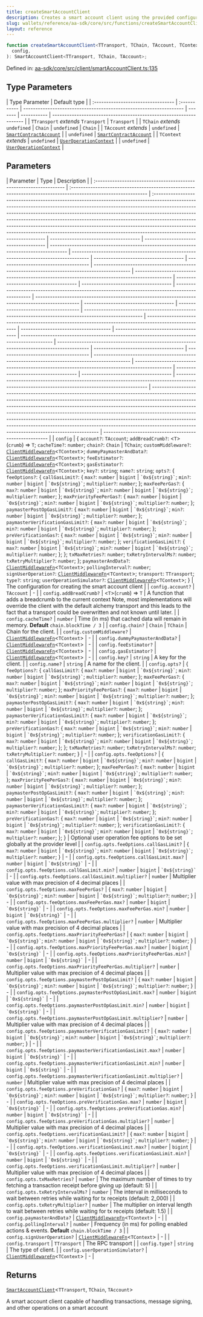 ```yaml
---
title: createSmartAccountClient
description: Creates a smart account client using the provided configuration. This client handles various Ethereum transactions and message signing operations.
slug: wallets/reference/aa-sdk/core/src/functions/createSmartAccountClient
layout: reference
---
```


```ts
function createSmartAccountClient<TTransport, TChain, TAccount, TContext>(
  config,
): SmartAccountClient<TTransport, TChain, TAccount>;
```

Defined in: [aa-sdk/core/src/client/smartAccountClient.ts:135](https://github.com/alchemyplatform/aa-sdk/blob/49e74eee8606f480b200b4612d00d950da8a8742/aa-sdk/core/src/client/smartAccountClient.ts#L135)

## Type Parameters

| Type Parameter                     | Default type |
| :--------------------------------- | :----------- | ------------------------------------------------------------------ | ------- | ----------- | ------------------------------------------------------------------ |
| `TTransport` _extends_ `Transport` | `Transport`  |
| `TChain` _extends_ `undefined`     | `Chain`      | `undefined`                                                        | `Chain` |
| `TAccount` _extends_               | `undefined`  | [`SmartContractAccount`](../type-aliases/SmartContractAccount.mdx) |         | `undefined` | [`SmartContractAccount`](../type-aliases/SmartContractAccount.mdx) |
| `TContext` _extends_               | `undefined`  | [`UserOperationContext`](../type-aliases/UserOperationContext.mdx) |         | `undefined` | [`UserOperationContext`](../type-aliases/UserOperationContext.mdx) |

## Parameters

| Parameter                                                          | Type                                                                                                           | Description                                                                                                                                                                                                                                                                                                                                                                                                                                                                                                            |
| :----------------------------------------------------------------- | :------------------------------------------------------------------------------------------------------------- | :--------------------------------------------------------------------------------------------------------------------------------------------------------------------------------------------------------------------------------------------------------------------------------------------------------------------------------------------------------------------------------------------------------------------------------------------------------------------------------------------------------------------- | ------------------------------------- | ------------------------------------- | ------------------------------------------------------------------------------------- | ------------------------------------------------------------------------------------- | ------------------------------------- | ------------------------------------- | --------------------------------------------------------------------------------------------- | --------------------------------------------------------------------------------------------- | ------------------------------------- | ------------------------------------- | ------------------------------------------------------------------------------------------------ | ------------------------------------------------------------------------------------------------ | ------------------------------------- | ------------------------------------- | ------------------------------------------------------------------------------------------------------ | ------------------------------------------------------------------------------------------------------ | ------------------------------------- | ------------------------------------- | ------------------------------------------------------------------------------------------- | ------------------------------------------------------------------------------------------- | ------------------------------------- | ------------------------------------- | --------------------------------------------------------------------------------------------- | --------------------------------------------------------------------------------------------- | ------------------------------------- | ------------------------------------- | ------------------------------------------------------------------------------------------------------------------------------------------------ | -------------------------------------------------------------------------------------------------------------------------------------------------------------------------------------------------------------------------------------------------------------------------------------------------------------------------------------------------------------------------------------------------------------------------------------------------------------------------------------------------------------------------------------------- | ------------------------------------------------------- |
| `config`                                                           | \{ `account?`: `TAccount`; `addBreadCrumb?`: \<`T`>(`crumb`) => `T`; `cacheTime?`: `number`; `chain?`: `Chain` | `TChain`; `customMiddleware?`: [`ClientMiddlewareFn`](../type-aliases/ClientMiddlewareFn.mdx)\<`TContext`>; `dummyPaymasterAndData?`: [`ClientMiddlewareFn`](../type-aliases/ClientMiddlewareFn.mdx)\<`TContext`>; `feeEstimator?`: [`ClientMiddlewareFn`](../type-aliases/ClientMiddlewareFn.mdx)\<`TContext`>; `gasEstimator?`: [`ClientMiddlewareFn`](../type-aliases/ClientMiddlewareFn.mdx)\<`TContext`>; `key?`: `string`; `name?`: `string`; `opts?`: \{ `feeOptions?`: \{ `callGasLimit?`: \{ `max?`: `number` | `bigint`                              | `` `0x${string}` ``; `min?`: `number` | `bigint`                                                                              | `` `0x${string}` ``; `multiplier?`: `number`; }; `maxFeePerGas?`: \{ `max?`: `number` | `bigint`                              | `` `0x${string}` ``; `min?`: `number` | `bigint`                                                                                      | `` `0x${string}` ``; `multiplier?`: `number`; }; `maxPriorityFeePerGas?`: \{ `max?`: `number` | `bigint`                              | `` `0x${string}` ``; `min?`: `number` | `bigint`                                                                                         | `` `0x${string}` ``; `multiplier?`: `number`; }; `paymasterPostOpGasLimit?`: \{ `max?`: `number` | `bigint`                              | `` `0x${string}` ``; `min?`: `number` | `bigint`                                                                                               | `` `0x${string}` ``; `multiplier?`: `number`; }; `paymasterVerificationGasLimit?`: \{ `max?`: `number` | `bigint`                              | `` `0x${string}` ``; `min?`: `number` | `bigint`                                                                                    | `` `0x${string}` ``; `multiplier?`: `number`; }; `preVerificationGas?`: \{ `max?`: `number` | `bigint`                              | `` `0x${string}` ``; `min?`: `number` | `bigint`                                                                                      | `` `0x${string}` ``; `multiplier?`: `number`; }; `verificationGasLimit?`: \{ `max?`: `number` | `bigint`                              | `` `0x${string}` ``; `min?`: `number` | `bigint`                                                                                                                                         | `` `0x${string}` ``; `multiplier?`: `number`; }; }; `txMaxRetries?`: `number`; `txRetryIntervalMs?`: `number`; `txRetryMultiplier?`: `number`; }; `paymasterAndData?`: [`ClientMiddlewareFn`](../type-aliases/ClientMiddlewareFn.mdx)\<`TContext`>; `pollingInterval?`: `number`; `signUserOperation?`: [`ClientMiddlewareFn`](../type-aliases/ClientMiddlewareFn.mdx)\<`TContext`>; `transport`: `TTransport`; `type?`: `string`; `userOperationSimulator?`: [`ClientMiddlewareFn`](../type-aliases/ClientMiddlewareFn.mdx)\<`TContext`>; } | The configuration for creating the smart account client |
| `config.account?`                                                  | `TAccount`                                                                                                     | -                                                                                                                                                                                                                                                                                                                                                                                                                                                                                                                      |
| `config.addBreadCrumb?`                                            | \<`T`>(`crumb`) => `T`                                                                                         | A function that adds a breadcrumb to the current context Note, most implementations will override the client with the default alchemy transport and this leads to the fact that a transport could be overwritten and not known until later.                                                                                                                                                                                                                                                                            |
| `config.cacheTime?`                                                | `number`                                                                                                       | Time (in ms) that cached data will remain in memory. **Default** `chain.blockTime / 3`                                                                                                                                                                                                                                                                                                                                                                                                                                 |
| `config.chain?`                                                    | `Chain`                                                                                                        | `TChain`                                                                                                                                                                                                                                                                                                                                                                                                                                                                                                               | Chain for the client.                 |
| `config.customMiddleware?`                                         | [`ClientMiddlewareFn`](../type-aliases/ClientMiddlewareFn.mdx)\<`TContext`>                                    | -                                                                                                                                                                                                                                                                                                                                                                                                                                                                                                                      |
| `config.dummyPaymasterAndData?`                                    | [`ClientMiddlewareFn`](../type-aliases/ClientMiddlewareFn.mdx)\<`TContext`>                                    | -                                                                                                                                                                                                                                                                                                                                                                                                                                                                                                                      |
| `config.feeEstimator?`                                             | [`ClientMiddlewareFn`](../type-aliases/ClientMiddlewareFn.mdx)\<`TContext`>                                    | -                                                                                                                                                                                                                                                                                                                                                                                                                                                                                                                      |
| `config.gasEstimator?`                                             | [`ClientMiddlewareFn`](../type-aliases/ClientMiddlewareFn.mdx)\<`TContext`>                                    | -                                                                                                                                                                                                                                                                                                                                                                                                                                                                                                                      |
| `config.key?`                                                      | `string`                                                                                                       | A key for the client.                                                                                                                                                                                                                                                                                                                                                                                                                                                                                                  |
| `config.name?`                                                     | `string`                                                                                                       | A name for the client.                                                                                                                                                                                                                                                                                                                                                                                                                                                                                                 |
| `config.opts?`                                                     | \{ `feeOptions?`: \{ `callGasLimit?`: \{ `max?`: `number`                                                      | `bigint`                                                                                                                                                                                                                                                                                                                                                                                                                                                                                                               | `` `0x${string}` ``; `min?`: `number` | `bigint`                              | `` `0x${string}` ``; `multiplier?`: `number`; }; `maxFeePerGas?`: \{ `max?`: `number` | `bigint`                                                                              | `` `0x${string}` ``; `min?`: `number` | `bigint`                              | `` `0x${string}` ``; `multiplier?`: `number`; }; `maxPriorityFeePerGas?`: \{ `max?`: `number` | `bigint`                                                                                      | `` `0x${string}` ``; `min?`: `number` | `bigint`                              | `` `0x${string}` ``; `multiplier?`: `number`; }; `paymasterPostOpGasLimit?`: \{ `max?`: `number` | `bigint`                                                                                         | `` `0x${string}` ``; `min?`: `number` | `bigint`                              | `` `0x${string}` ``; `multiplier?`: `number`; }; `paymasterVerificationGasLimit?`: \{ `max?`: `number` | `bigint`                                                                                               | `` `0x${string}` ``; `min?`: `number` | `bigint`                              | `` `0x${string}` ``; `multiplier?`: `number`; }; `preVerificationGas?`: \{ `max?`: `number` | `bigint`                                                                                    | `` `0x${string}` ``; `min?`: `number` | `bigint`                              | `` `0x${string}` ``; `multiplier?`: `number`; }; `verificationGasLimit?`: \{ `max?`: `number` | `bigint`                                                                                      | `` `0x${string}` ``; `min?`: `number` | `bigint`                              | `` `0x${string}` ``; `multiplier?`: `number`; }; }; `txMaxRetries?`: `number`; `txRetryIntervalMs?`: `number`; `txRetryMultiplier?`: `number`; } | -                                                                                                                                                                                                                                                                                                                                                                                                                                                                                                                                            |
| `config.opts.feeOptions?`                                          | \{ `callGasLimit?`: \{ `max?`: `number`                                                                        | `bigint`                                                                                                                                                                                                                                                                                                                                                                                                                                                                                                               | `` `0x${string}` ``; `min?`: `number` | `bigint`                              | `` `0x${string}` ``; `multiplier?`: `number`; }; `maxFeePerGas?`: \{ `max?`: `number` | `bigint`                                                                              | `` `0x${string}` ``; `min?`: `number` | `bigint`                              | `` `0x${string}` ``; `multiplier?`: `number`; }; `maxPriorityFeePerGas?`: \{ `max?`: `number` | `bigint`                                                                                      | `` `0x${string}` ``; `min?`: `number` | `bigint`                              | `` `0x${string}` ``; `multiplier?`: `number`; }; `paymasterPostOpGasLimit?`: \{ `max?`: `number` | `bigint`                                                                                         | `` `0x${string}` ``; `min?`: `number` | `bigint`                              | `` `0x${string}` ``; `multiplier?`: `number`; }; `paymasterVerificationGasLimit?`: \{ `max?`: `number` | `bigint`                                                                                               | `` `0x${string}` ``; `min?`: `number` | `bigint`                              | `` `0x${string}` ``; `multiplier?`: `number`; }; `preVerificationGas?`: \{ `max?`: `number` | `bigint`                                                                                    | `` `0x${string}` ``; `min?`: `number` | `bigint`                              | `` `0x${string}` ``; `multiplier?`: `number`; }; `verificationGasLimit?`: \{ `max?`: `number` | `bigint`                                                                                      | `` `0x${string}` ``; `min?`: `number` | `bigint`                              | `` `0x${string}` ``; `multiplier?`: `number`; }; }                                                                                               | Optional user operation fee options to be set globally at the provider level                                                                                                                                                                                                                                                                                                                                                                                                                                                                 |
| `config.opts.feeOptions.callGasLimit?`                             | \{ `max?`: `number`                                                                                            | `bigint`                                                                                                                                                                                                                                                                                                                                                                                                                                                                                                               | `` `0x${string}` ``; `min?`: `number` | `bigint`                              | `` `0x${string}` ``; `multiplier?`: `number`; }                                       | -                                                                                     |
| `config.opts.feeOptions.callGasLimit.max?`                         | `number`                                                                                                       | `bigint`                                                                                                                                                                                                                                                                                                                                                                                                                                                                                                               | `` `0x${string}` ``                   | -                                     |
| `config.opts.feeOptions.callGasLimit.min?`                         | `number`                                                                                                       | `bigint`                                                                                                                                                                                                                                                                                                                                                                                                                                                                                                               | `` `0x${string}` ``                   | -                                     |
| `config.opts.feeOptions.callGasLimit.multiplier?`                  | `number`                                                                                                       | Multiplier value with max precision of 4 decimal places                                                                                                                                                                                                                                                                                                                                                                                                                                                                |
| `config.opts.feeOptions.maxFeePerGas?`                             | \{ `max?`: `number`                                                                                            | `bigint`                                                                                                                                                                                                                                                                                                                                                                                                                                                                                                               | `` `0x${string}` ``; `min?`: `number` | `bigint`                              | `` `0x${string}` ``; `multiplier?`: `number`; }                                       | -                                                                                     |
| `config.opts.feeOptions.maxFeePerGas.max?`                         | `number`                                                                                                       | `bigint`                                                                                                                                                                                                                                                                                                                                                                                                                                                                                                               | `` `0x${string}` ``                   | -                                     |
| `config.opts.feeOptions.maxFeePerGas.min?`                         | `number`                                                                                                       | `bigint`                                                                                                                                                                                                                                                                                                                                                                                                                                                                                                               | `` `0x${string}` ``                   | -                                     |
| `config.opts.feeOptions.maxFeePerGas.multiplier?`                  | `number`                                                                                                       | Multiplier value with max precision of 4 decimal places                                                                                                                                                                                                                                                                                                                                                                                                                                                                |
| `config.opts.feeOptions.maxPriorityFeePerGas?`                     | \{ `max?`: `number`                                                                                            | `bigint`                                                                                                                                                                                                                                                                                                                                                                                                                                                                                                               | `` `0x${string}` ``; `min?`: `number` | `bigint`                              | `` `0x${string}` ``; `multiplier?`: `number`; }                                       | -                                                                                     |
| `config.opts.feeOptions.maxPriorityFeePerGas.max?`                 | `number`                                                                                                       | `bigint`                                                                                                                                                                                                                                                                                                                                                                                                                                                                                                               | `` `0x${string}` ``                   | -                                     |
| `config.opts.feeOptions.maxPriorityFeePerGas.min?`                 | `number`                                                                                                       | `bigint`                                                                                                                                                                                                                                                                                                                                                                                                                                                                                                               | `` `0x${string}` ``                   | -                                     |
| `config.opts.feeOptions.maxPriorityFeePerGas.multiplier?`          | `number`                                                                                                       | Multiplier value with max precision of 4 decimal places                                                                                                                                                                                                                                                                                                                                                                                                                                                                |
| `config.opts.feeOptions.paymasterPostOpGasLimit?`                  | \{ `max?`: `number`                                                                                            | `bigint`                                                                                                                                                                                                                                                                                                                                                                                                                                                                                                               | `` `0x${string}` ``; `min?`: `number` | `bigint`                              | `` `0x${string}` ``; `multiplier?`: `number`; }                                       | -                                                                                     |
| `config.opts.feeOptions.paymasterPostOpGasLimit.max?`              | `number`                                                                                                       | `bigint`                                                                                                                                                                                                                                                                                                                                                                                                                                                                                                               | `` `0x${string}` ``                   | -                                     |
| `config.opts.feeOptions.paymasterPostOpGasLimit.min?`              | `number`                                                                                                       | `bigint`                                                                                                                                                                                                                                                                                                                                                                                                                                                                                                               | `` `0x${string}` ``                   | -                                     |
| `config.opts.feeOptions.paymasterPostOpGasLimit.multiplier?`       | `number`                                                                                                       | Multiplier value with max precision of 4 decimal places                                                                                                                                                                                                                                                                                                                                                                                                                                                                |
| `config.opts.feeOptions.paymasterVerificationGasLimit?`            | \{ `max?`: `number`                                                                                            | `bigint`                                                                                                                                                                                                                                                                                                                                                                                                                                                                                                               | `` `0x${string}` ``; `min?`: `number` | `bigint`                              | `` `0x${string}` ``; `multiplier?`: `number`; }                                       | -                                                                                     |
| `config.opts.feeOptions.paymasterVerificationGasLimit.max?`        | `number`                                                                                                       | `bigint`                                                                                                                                                                                                                                                                                                                                                                                                                                                                                                               | `` `0x${string}` ``                   | -                                     |
| `config.opts.feeOptions.paymasterVerificationGasLimit.min?`        | `number`                                                                                                       | `bigint`                                                                                                                                                                                                                                                                                                                                                                                                                                                                                                               | `` `0x${string}` ``                   | -                                     |
| `config.opts.feeOptions.paymasterVerificationGasLimit.multiplier?` | `number`                                                                                                       | Multiplier value with max precision of 4 decimal places                                                                                                                                                                                                                                                                                                                                                                                                                                                                |
| `config.opts.feeOptions.preVerificationGas?`                       | \{ `max?`: `number`                                                                                            | `bigint`                                                                                                                                                                                                                                                                                                                                                                                                                                                                                                               | `` `0x${string}` ``; `min?`: `number` | `bigint`                              | `` `0x${string}` ``; `multiplier?`: `number`; }                                       | -                                                                                     |
| `config.opts.feeOptions.preVerificationGas.max?`                   | `number`                                                                                                       | `bigint`                                                                                                                                                                                                                                                                                                                                                                                                                                                                                                               | `` `0x${string}` ``                   | -                                     |
| `config.opts.feeOptions.preVerificationGas.min?`                   | `number`                                                                                                       | `bigint`                                                                                                                                                                                                                                                                                                                                                                                                                                                                                                               | `` `0x${string}` ``                   | -                                     |
| `config.opts.feeOptions.preVerificationGas.multiplier?`            | `number`                                                                                                       | Multiplier value with max precision of 4 decimal places                                                                                                                                                                                                                                                                                                                                                                                                                                                                |
| `config.opts.feeOptions.verificationGasLimit?`                     | \{ `max?`: `number`                                                                                            | `bigint`                                                                                                                                                                                                                                                                                                                                                                                                                                                                                                               | `` `0x${string}` ``; `min?`: `number` | `bigint`                              | `` `0x${string}` ``; `multiplier?`: `number`; }                                       | -                                                                                     |
| `config.opts.feeOptions.verificationGasLimit.max?`                 | `number`                                                                                                       | `bigint`                                                                                                                                                                                                                                                                                                                                                                                                                                                                                                               | `` `0x${string}` ``                   | -                                     |
| `config.opts.feeOptions.verificationGasLimit.min?`                 | `number`                                                                                                       | `bigint`                                                                                                                                                                                                                                                                                                                                                                                                                                                                                                               | `` `0x${string}` ``                   | -                                     |
| `config.opts.feeOptions.verificationGasLimit.multiplier?`          | `number`                                                                                                       | Multiplier value with max precision of 4 decimal places                                                                                                                                                                                                                                                                                                                                                                                                                                                                |
| `config.opts.txMaxRetries?`                                        | `number`                                                                                                       | The maximum number of times to try fetching a transaction receipt before giving up (default: 5)                                                                                                                                                                                                                                                                                                                                                                                                                        |
| `config.opts.txRetryIntervalMs?`                                   | `number`                                                                                                       | The interval in milliseconds to wait between retries while waiting for tx receipts (default: 2_000)                                                                                                                                                                                                                                                                                                                                                                                                                    |
| `config.opts.txRetryMultiplier?`                                   | `number`                                                                                                       | The multiplier on interval length to wait between retries while waiting for tx receipts (default: 1.5)                                                                                                                                                                                                                                                                                                                                                                                                                 |
| `config.paymasterAndData?`                                         | [`ClientMiddlewareFn`](../type-aliases/ClientMiddlewareFn.mdx)\<`TContext`>                                    | -                                                                                                                                                                                                                                                                                                                                                                                                                                                                                                                      |
| `config.pollingInterval?`                                          | `number`                                                                                                       | Frequency (in ms) for polling enabled actions & events. **Default** `chain.blockTime / 3`                                                                                                                                                                                                                                                                                                                                                                                                                              |
| `config.signUserOperation?`                                        | [`ClientMiddlewareFn`](../type-aliases/ClientMiddlewareFn.mdx)\<`TContext`>                                    | -                                                                                                                                                                                                                                                                                                                                                                                                                                                                                                                      |
| `config.transport`                                                 | `TTransport`                                                                                                   | The RPC transport                                                                                                                                                                                                                                                                                                                                                                                                                                                                                                      |
| `config.type?`                                                     | `string`                                                                                                       | The type of client.                                                                                                                                                                                                                                                                                                                                                                                                                                                                                                    |
| `config.userOperationSimulator?`                                   | [`ClientMiddlewareFn`](../type-aliases/ClientMiddlewareFn.mdx)\<`TContext`>                                    | -                                                                                                                                                                                                                                                                                                                                                                                                                                                                                                                      |

## Returns

[`SmartAccountClient`](../type-aliases/SmartAccountClient.mdx)\<`TTransport`, `TChain`, `TAccount`>

A smart account client capable of handling transactions, message signing, and other operations on a smart account
